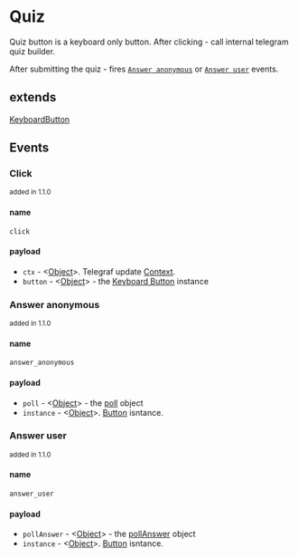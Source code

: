 # Quiz

Quiz button is a keyboard only button. After clicking - call internal telegram quiz builder.

After submitting the quiz - fires [`Answer anonymous`](#answer-anonymous) or [`Answer user`](#answer-user) events.

## extends

[KeyboardButton](./keyboard)

## Events

### Click

<small>added in 1.1.0</small>

#### name

`click`

#### payload

- `ctx` - <[Object][object]>. Telegraf update [Context](https://telegraf.js.org/classes/Context.html#addStickerToSet).
- `button` - <[Object][object]> - the [Keyboard Button](./keyboard) instance

### Answer anonymous

<small>added in 1.1.0</small>

#### name

`answer_anonymous`

#### payload

- `poll` - <[Object][object]> - the [poll](https://telegraf.js.org/classes/Context.html#poll) object
- `instance` - <[Object][object]>. [Button](#Poll) isntance.


### Answer user

<small>added in 1.1.0</small>

#### name

`answer_user`

#### payload

- `pollAnswer` - <[Object][object]> - the [pollAnswer](https://telegraf.js.org/classes/Context.html#pollAnswer) object
- `instance` - <[Object][object]>. [Button](#Poll) isntance.


[object]: https://developer.mozilla.org/en-US/docs/Web/JavaScript/Reference/Global_Objects/Object
[function]: https://developer.mozilla.org/en-US/docs/Web/JavaScript/Reference/Functions
[string]: https://developer.mozilla.org/en-US/docs/Web/JavaScript/Data_structures#String_type
[boolean]: https://developer.mozilla.org/en-US/docs/Web/JavaScript/Data_structures#boolean_type
[number]: https://developer.mozilla.org/en-US/docs/Web/JavaScript/Data_structures#numeric_types
[symbol]: https://developer.mozilla.org/en-US/docs/Web/JavaScript/Data_structures#symbol_type
